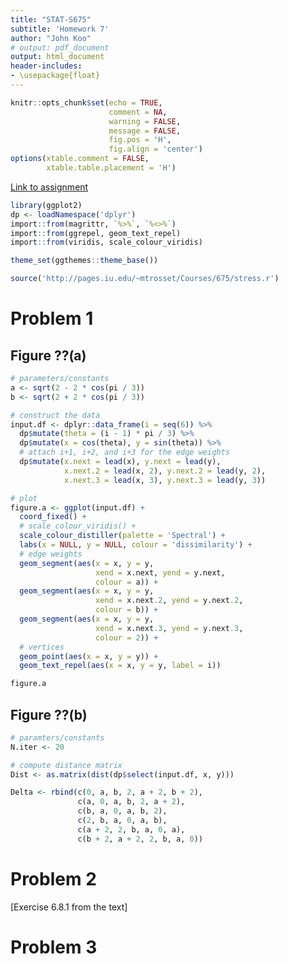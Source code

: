 ```yaml
---
title: "STAT-S675"
subtitle: 'Homework 7'
author: "John Koo"
# output: pdf_document
output: html_document
header-includes:
- \usepackage{float}
---
```


```r
knitr::opts_chunk$set(echo = TRUE, 
                      comment = NA, 
                      warning = FALSE, 
                      message = FALSE, 
                      fig.pos = 'H', 
                      fig.align = 'center')
options(xtable.comment = FALSE, 
        xtable.table.placement = 'H')
```

[Link to assignment](http://pages.iu.edu/~mtrosset/Courses/675/hwGraphs.txt)

```r
library(ggplot2)
dp <- loadNamespace('dplyr')
import::from(magrittr, `%>%`, `%<>%`)
import::from(ggrepel, geom_text_repel)
import::from(viridis, scale_colour_viridis)

theme_set(ggthemes::theme_base())

source('http://pages.iu.edu/~mtrosset/Courses/675/stress.r')
```

# Problem 1

## Figure ??(a)

```r
# parameters/constants
a <- sqrt(2 - 2 * cos(pi / 3))
b <- sqrt(2 + 2 * cos(pi / 3))

# construct the data
input.df <- dplyr::data_frame(i = seq(6)) %>% 
  dp$mutate(theta = (i - 1) * pi / 3) %>% 
  dp$mutate(x = cos(theta), y = sin(theta)) %>% 
  # attach i+1, i+2, and i+3 for the edge weights
  dp$mutate(x.next = lead(x), y.next = lead(y), 
            x.next.2 = lead(x, 2), y.next.2 = lead(y, 2), 
            x.next.3 = lead(x, 3), y.next.3 = lead(y, 3))

# plot
figure.a <- ggplot(input.df) + 
  coord_fixed() + 
  # scale_colour_viridis() + 
  scale_colour_distiller(palette = 'Spectral') + 
  labs(x = NULL, y = NULL, colour = 'dissimilarity') + 
  # edge weights
  geom_segment(aes(x = x, y = y, 
                   xend = x.next, yend = y.next, 
                   colour = a)) + 
  geom_segment(aes(x = x, y = y, 
                   xend = x.next.2, yend = y.next.2, 
                   colour = b)) + 
  geom_segment(aes(x = x, y = y, 
                   xend = x.next.3, yend = y.next.3, 
                   colour = 2)) + 
  # vertices
  geom_point(aes(x = x, y = y)) + 
  geom_text_repel(aes(x = x, y = y, label = i))

figure.a
```

## Figure ??(b)

```r
# paramters/constants
N.iter <- 20

# compute distance matrix
Dist <- as.matrix(dist(dp$select(input.df, x, y)))

Delta <- rbind(c(0, a, b, 2, a + 2, b + 2), 
               c(a, 0, a, b, 2, a + 2), 
               c(b, a, 0, a, b, 2), 
               c(2, b, a, 0, a, b), 
               c(a + 2, 2, b, a, 0, a), 
               c(b + 2, a + 2, 2, b, a, 0))
```

# Problem 2

[Exercise 6.8.1 from the text]

# Problem 3